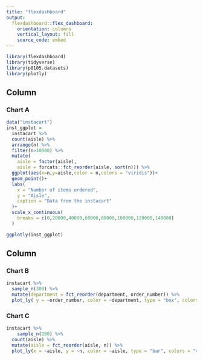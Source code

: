 ```yaml
---
title: "flexdashboard"
output: 
  flexdashboard::flex_dashboard:
    orientation: columns
    vertical_layout: fill
    source_code: embed
---
```


```r
library(flexdashboard)
library(tidyverse)
library(p8105.datasets)
library(plotly)
```

Column {data-width=650}
-----------------------------------------------------------------------

### Chart A

```r
data("instacart")
inst_ggplot =
  instacart %>% 
  count(aisle) %>% 
  arrange(n) %>% 
  filter(n>10000) %>% 
  mutate(
    aisle = factor(aisle),
    aisle = forcats::fct_reorder(aisle, sort(n))) %>% 
  ggplot(aes(x=n,y=aisle,color = n,colors = "viridis"))+
  geom_point()+
  labs(
    x = "Number of items ordered",
    y = "Aisle",
    caption = "Data from the instacart"
  )+
  scale_x_continuous(
    breaks = c(0,20000,40000,60000,80000,100000,120000,140000)
  )

ggplotly(inst_ggplot)

```

Column {data-width=350}
-----------------------------------------------------------------------

### Chart B

```r
instacart %>% 
  sample_n(300) %>% 
  mutate(department = fct_reorder(department, order_number)) %>% 
  plot_ly( y = ~order_number, color = ~department, type = "box", colors = "viridis")
```

### Chart C

```r
instacart %>% 
    sample_n(200) %>% 
  count(aisle) %>% 
  mutate(aisle = fct_reorder(aisle, n)) %>% 
  plot_ly(x = ~aisle, y = ~n, color = ~aisle, type = "bar", colors = "viridis")
```

